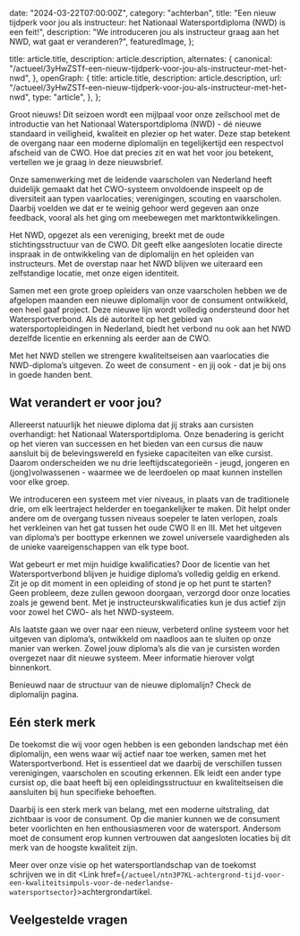 
  date: "2024-03-22T07:00:00Z",
  category: "achterban",
  title:
    "Een nieuw tijdperk voor jou als instructeur: het Nationaal Watersportdiploma (NWD) is een feit!",
  description:
    "We introduceren jou als instructeur graag aan het NWD, wat gaat er veranderen?",
  featuredImage,
};

  title: article.title,
  description: article.description,
  alternates: {
    canonical:
      "/actueel/3yHwZSTf-een-nieuw-tijdperk-voor-jou-als-instructeur-met-het-nwd",
  },
  openGraph: {
    title: article.title,
    description: article.description,
    url: "/actueel/3yHwZSTf-een-nieuw-tijdperk-voor-jou-als-instructeur-met-het-nwd",
    type: "article",
  },
};


Groot nieuws! Dit seizoen wordt een mijlpaal voor onze zeilschool met de
introductie van het Nationaal Watersportdiploma (NWD) - dé nieuwe standaard in
veiligheid, kwaliteit en plezier op het water. Deze stap betekent de overgang
naar een moderne diplomalijn en tegelijkertijd een respectvol afscheid van de
CWO. Hoe dat precies zit en wat het voor jou betekent, vertellen we je graag in
deze nieuwsbrief.

Onze samenwerking met de leidende vaarscholen van Nederland heeft duidelijk
gemaakt dat het CWO-systeem onvoldoende inspeelt op de diversiteit aan typen
vaarlocaties; verenigingen, scouting en vaarscholen. Daarbij voelden we dat er
te weinig gehoor werd gegeven aan onze feedback, vooral als het ging om
meebewegen met marktontwikkelingen.

Het NWD, opgezet als een vereniging, breekt met de oude stichtingsstructuur van
de CWO. Dit geeft elke aangesloten locatie directe inspraak in de ontwikkeling
van de diplomalijn en het opleiden van instructeurs. Met de overstap naar het
NWD blijven we uiteraard een zelfstandige locatie, met onze eigen identiteit.

Samen met een grote groep opleiders van onze vaarscholen hebben we de afgelopen
maanden een nieuwe diplomalijn voor de consument ontwikkeld, een heel gaaf
project. Deze nieuwe lijn wordt volledig ondersteund door het Watersportverbond.
Als dé autoriteit op het gebied van watersportopleidingen in Nederland, biedt
het verbond nu ook aan het NWD dezelfde licentie en erkenning als eerder aan de
CWO.

Met het NWD stellen we strengere kwaliteitseisen aan vaarlocaties die
NWD-diploma’s uitgeven. Zo weet de consument - en jij ook - dat je bij ons in
goede handen bent.

## Wat verandert er voor jou?

Allereerst natuurlijk het nieuwe diploma dat jij straks aan cursisten
overhandigt: het Nationaal Watersportdiploma. Onze benadering is gericht op het
vieren van successen en het bieden van een cursus die nauw aansluit bij de
belevingswereld en fysieke capaciteiten van elke cursist. Daarom onderscheiden
we nu drie leeftijdscategorieën - jeugd, jongeren en (jong)volwassenen - waarmee
we de leerdoelen op maat kunnen instellen voor elke groep.

We introduceren een systeem met vier niveaus, in plaats van de traditionele
drie, om elk leertraject helderder en toegankelijker te maken. Dit helpt onder
andere om de overgang tussen niveaus soepeler te laten verlopen, zoals het
verkleinen van het gat tussen het oude CWO II en III. Met het uitgeven van
diploma’s per boottype erkennen we zowel universele vaardigheden als de unieke
vaareigenschappen van elk type boot.

Wat gebeurt er met mijn huidige kwalificaties? Door de licentie van het
Watersportverbond blijven je huidige diploma’s volledig geldig en erkend. Zit je
op dit moment in een opleiding of stond je op het punt te starten? Geen
probleem, deze zullen gewoon doorgaan, verzorgd door onze locaties zoals je
gewend bent. Met je instructeurskwalificaties kun je dus actief zijn voor zowel
het CWO- als het NWD-systeem.

Als laatste gaan we over naar een nieuw, verbeterd online systeem voor het
uitgeven van diploma’s, ontwikkeld om naadloos aan te sluiten op onze manier van
werken. Zowel jouw diploma’s als die van je cursisten worden overgezet naar dit
nieuwe systeem. Meer informatie hierover volgt binnenkort.

Benieuwd naar de structuur van de nieuwe diplomalijn? Check
de&#32;<Link href="/diplomalijn/consument">diplomalijn</Link> pagina.

## Eén sterk merk

De toekomst die wij voor ogen hebben is een gebonden landschap met één
diplomalijn, een wens waar wij actief naar toe werken, samen met het
Watersportverbond. Het is essentieel dat we daarbij de verschillen tussen
verenigingen, vaarscholen en scouting erkennen. Elk leidt een ander type cursist
op, die baat heeft bij een opleidingsstructuur en kwaliteitseisen die aansluiten
bij hun specifieke behoeften.

Daarbij is een sterk merk van belang, met een moderne uitstraling, dat zichtbaar
is voor de consument. Op die manier kunnen we de consument beter voorlichten en
hen enthousiasmeren voor de watersport. Andersom moet de consument erop kunnen
vertrouwen dat aangesloten locaties bij dit merk van de hoogste kwaliteit zijn.

Meer over onze visie op het watersportlandschap van de toekomst schrijven we in
dit <Link
href={`/actueel/ntn3P7KL-achtergrond-tijd-voor-een-kwaliteitsimpuls-voor-de-nederlandse-watersportsector`}>achtergrondartikel</Link>.

## Veelgestelde vragen

<LaunchFaq category="instructeur" />
